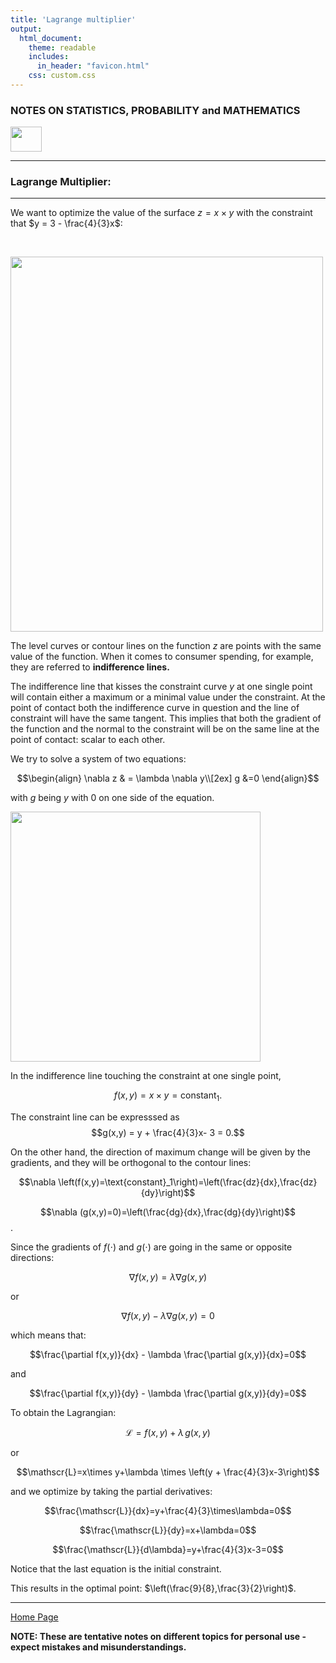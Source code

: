 ```yaml
---
title: 'Lagrange multiplier'
output: 
  html_document:
    theme: readable
    includes:
      in_header: "favicon.html" 
    css: custom.css
---
```



### **NOTES ON STATISTICS, PROBABILITY and MATHEMATICS**

<a href="http://rinterested.github.io/statistics/index.html">
<img HEIGHT="40" WIDTH="50" src="logo.PNG"></a>

---

### Lagrange Multiplier:

---

We want to optimize the value of the surface $z = x \times y$ with the constraint that $y = 3 - \frac{4}{3}x$:

<br>

<img height="600" width="500" src="https://cloud.githubusercontent.com/assets/9312897/16436652/97b580c2-3d6d-11e6-8629-6bd9fe82e52a.png">

The level curves or contour lines on the function $z$ are points with the same value of the function. When it comes to consumer spending, for example, they are referred to **indifference lines.**

The indifference line that kisses the constraint curve $y$ at one single point will contain either a maximum or a minimal value under the constraint. At the point of contact both the indifference curve in question and the line of constraint will have the same tangent. This implies that both the gradient of the function and the normal to the constraint will be on the same line at the point of contact: scalar to each other.

We try to solve a system of two equations:

$$\begin{align}
\nabla z & = \lambda \nabla y\\[2ex]
g &=0
\end{align}$$

with $g$ being $y$ with $0$ on one side of the equation.

<img height="400" width="400" src="https://cloud.githubusercontent.com/assets/9312897/16436796/e7642c62-3d6e-11e6-926a-a83ed3130cdc.png">

In the indifference line touching the constraint at one single point, 

$$f(x,y) = x\times y = \text{constant}_1.$$

The constraint line can be expresssed as $$g(x,y) = y + \frac{4}{3}x- 3 = 0.$$

On the other hand, the direction of maximum change will be given by the gradients, and they will be orthogonal to the contour lines:

$$\nabla \left(f(x,y)=\text{constant}_1\right)=\left(\frac{dz}{dx},\frac{dz}{dy}\right)$$

$$\nabla (g(x,y)=0)=\left(\frac{dg}{dx},\frac{dg}{dy}\right)$$.

Since the gradients of $f(\cdot)$ and $g(\cdot)$ are going in the same or opposite directions:

$$\nabla f(x,y) = \lambda \nabla g(x,y)$$

or

$$\nabla f(x,y) - \lambda \nabla g(x,y)= 0$$

which means that:

$$\frac{\partial f(x,y)}{dx} - \lambda \frac{\partial g(x,y)}{dx}=0$$

and

$$\frac{\partial f(x,y)}{dy} - \lambda \frac{\partial g(x,y)}{dy}=0$$

To obtain the Lagrangian:

$$\mathscr{L}=f(x,y)+\lambda \,g(x,y)$$

or

$$\mathscr{L}=x\times y+\lambda \times  \left(y + \frac{4}{3}x-3\right)$$

and we optimize by taking the partial derivatives:

$$\frac{\mathscr{L}}{dx}=y+\frac{4}{3}\times\lambda=0$$

$$\frac{\mathscr{L}}{dy}=x+\lambda=0$$

$$\frac{\mathscr{L}}{d\lambda}=y+\frac{4}{3}x-3=0$$

Notice that the last equation is the initial constraint.

This results in the optimal point: $\left(\frac{9}{8},\frac{3}{2}\right)$.


---
<a href="http://rinterested.github.io/statistics/index.html">Home Page</a>

**NOTE: These are tentative notes on different topics for personal use - expect mistakes and misunderstandings.**
